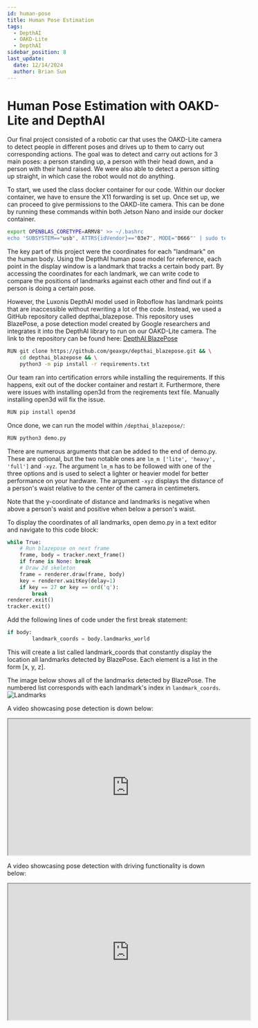 ```yaml
---
id: human-pose
title: Human Pose Estimation
tags:
  - DepthAI
  - OAKD-Lite
  - DepthAI
sidebar_position: 8
last_update:
  date: 12/14/2024
  author: Brian Sun
---
```



# Human Pose Estimation with OAKD-Lite and DepthAI
Our final project consisted of a robotic car that uses the OAKD-Lite camera to detect people in different poses and drives up to them to carry out corresponding actions.
The goal was to detect and carry out actions for 3 main poses: a person standing up, a person with their head down, and a person with their hand raised.
We were also able to detect a person sitting up straight, in which case the robot would not do anything. 

To start, we used the class docker container for our code. Within our docker container, we have to ensure the X11 forwarding is set up. Once set up, we can proceed to give permissions to the OAKD-lite camera.
This can be done by running these commands within both Jetson Nano and inside our docker container.

```bash
export OPENBLAS_CORETYPE=ARMV8" >> ~/.bashrc
echo 'SUBSYSTEM=="usb", ATTRS{idVendor}=="03e7", MODE="0666"' | sudo tee /etc/udev/rules.d/80-movidius.rules
```

The key part of this project were the coordinates for each "landmark" on the human body. Using the DepthAI human pose model for reference, each point in the display window is a landmark that tracks a certain body part.
By accessing the coordinates for each landmark, we can write code to compare the positions of landmarks against each other and find out if a person is doing a certain pose.

However, the Luxonis DepthAI model used in Roboflow has landmark points that are inaccessible without rewriting a lot of the code. Instead, we used a GitHub repository called depthai_blazepose.
This repository uses BlazePose, a pose detection model created by Google researchers and integrates it into the DepthAI library to run on our OAKD-Lite camera. 
The link to the repository can be found here: [DepthAI BlazePose](https://github.com/geaxgx/depthai_blazepose)

```bash
RUN git clone https://github.com/geaxgx/depthai_blazepose.git && \
    cd depthai_blazepose && \
    python3 -m pip install -r requirements.txt
```
  Our team ran into certification errors while installing the requirements. If this happens, exit out of the docker container and restart it. 
  Furthermore, there were issues with installing open3d from the reqirements text file. Manually installing open3d will fix the issue.
```bash
RUN pip install open3d
```
  Once done, we can run the model within `/depthai_blazepose/`:
```bash
RUN python3 demo.py
```
There are numerous arguments that can be added to the end of demo.py. These are optional, but the two notable ones are `lm_m ['lite', 'heavy', 'full']` and `-xyz`.
The argument `lm_m` has to be followed with one of the three options and is used to select a lighter or heavier model for better performance on your hardware. 
The argument `-xyz` displays the distance of a person's waist relative to the center of the camera in centimeters. 

Note that the y-coordinate of distance and landmarks is negative when above a person's waist and positive when below a person's waist.

To display the coordinates of all landmarks, open demo.py in a text editor and navigate to this code block:
```python
while True:
    # Run blazepose on next frame
    frame, body = tracker.next_frame()
    if frame is None: break
    # Draw 2d skeleton
    frame = renderer.draw(frame, body)
    key = renderer.waitKey(delay=1)
    if key == 27 or key == ord('q'):
        break
renderer.exit()
tracker.exit()
```
Add the following lines of code under the first break statement:
```python
if body:
        landmark_coords = body.landmarks_world
```
This will create a list called landmark_coords that constantly display the location all landmarks detected by BlazePose. Each element is a list in the form [x, y, z].

The image below shows all of the landmarks detected by BlazePose. The numbered list corresponds with each landmark's index in `landmark_coords`.
![Landmarks](https://raw.githubusercontent.com/geaxgx/depthai_blazepose/main/img/full_body_landmarks.png)

A video showcasing pose detection is down below: 
<iframe width ="560" height ="315" src="https://youtube.com/embed/JBTBDDdKwjo" title = "BlazePose Pose Detection" allowfullscreen></iframe>

A video showcasing pose detection with driving functionality is down below: 
<iframe width ="560" height ="315" src="https://youtube.com/embed/jgFnrI5N3qA" title = "DepthAI while Driving" allowfullscreen></iframe>